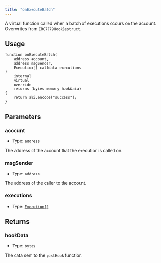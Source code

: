 ```yaml
---
title: "onExecuteBatch"
---
```


A virtual function called when a batch of executions occurs on the account. Overwrites from `ERC7579HookDestruct`.

## Usage

```solidity
function onExecuteBatch(
    address account,
    address msgSender,
    Execution[] calldata executions
)
    internal
    virtual
    override
    returns (bytes memory hookData)
{
    return abi.encode("success");
}
```

## Parameters

### account

- Type: `address`

The address of the account that the execution is called on.

### msgSender

- Type: `address`

The address of the caller to the account.

### executions

- Type: [`Execution[]`](../../glossary/types#execution)

## Returns

### hookData

- Type: `bytes`

The data sent to the `postHook` function.
